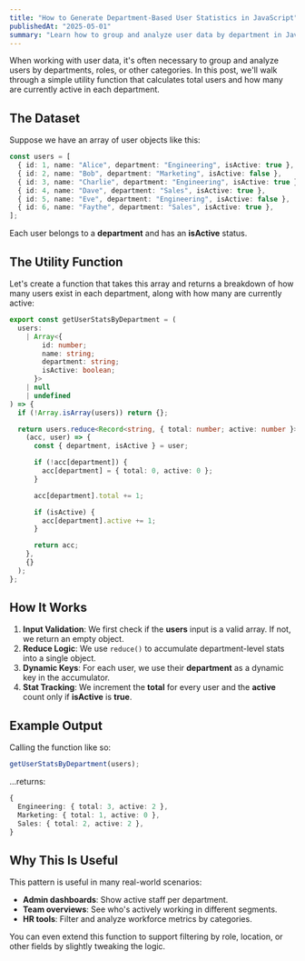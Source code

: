 ```yaml
---
title: "How to Generate Department-Based User Statistics in JavaScript"
publishedAt: "2025-05-01"
summary: "Learn how to group and analyze user data by department in JavaScript. This guide shows how to use reduce() to calculate total and active users per department with a clean, reusable function."
---
```


When working with user data, it's often necessary to group and analyze users by departments, roles, or other categories. In this post, we'll walk through a simple utility function that calculates total users and how many are currently active in each department.

## The Dataset

Suppose we have an array of user objects like this:

```ts
const users = [
  { id: 1, name: "Alice", department: "Engineering", isActive: true },
  { id: 2, name: "Bob", department: "Marketing", isActive: false },
  { id: 3, name: "Charlie", department: "Engineering", isActive: true },
  { id: 4, name: "Dave", department: "Sales", isActive: true },
  { id: 5, name: "Eve", department: "Engineering", isActive: false },
  { id: 6, name: "Faythe", department: "Sales", isActive: true },
];
```

Each user belongs to a **department** and has an **isActive** status.

## The Utility Function

Let's create a function that takes this array and returns a breakdown of how many users exist in each department, along with how many are currently active:

```ts
export const getUserStatsByDepartment = (
  users:
    | Array<{
        id: number;
        name: string;
        department: string;
        isActive: boolean;
      }>
    | null
    | undefined
) => {
  if (!Array.isArray(users)) return {};

  return users.reduce<Record<string, { total: number; active: number }>>(
    (acc, user) => {
      const { department, isActive } = user;

      if (!acc[department]) {
        acc[department] = { total: 0, active: 0 };
      }

      acc[department].total += 1;

      if (isActive) {
        acc[department].active += 1;
      }

      return acc;
    },
    {}
  );
};
```

## How It Works

1. **Input Validation**: We first check if the **users** input is a valid array. If not, we return an empty object.
2. **Reduce Logic**: We use <code>reduce()</code> to accumulate department-level stats into a single object.
3. **Dynamic Keys**: For each user, we use their **department** as a dynamic key in the accumulator.
4. **Stat Tracking**: We increment the **total** for every user and the **active** count only if **isActive** is **true**.

## Example Output

Calling the function like so:

```ts
getUserStatsByDepartment(users);
```

...returns:

```ts
{
  Engineering: { total: 3, active: 2 },
  Marketing: { total: 1, active: 0 },
  Sales: { total: 2, active: 2 },
}
```

## Why This Is Useful

This pattern is useful in many real-world scenarios:

- **Admin dashboards**: Show active staff per department.
- **Team overviews**: See who's actively working in different segments.
- **HR tools**: Filter and analyze workforce metrics by categories.

You can even extend this function to support filtering by role, location, or other fields by slightly tweaking the logic.
